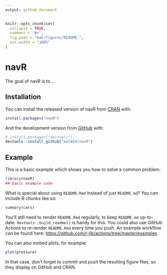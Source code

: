 ```yaml
---
output: github_document
---
```


<!-- README.md is generated from README.Rmd. Please edit that file -->

```r
knitr::opts_chunk$set(
  collapse = TRUE,
  comment = "#>",
  fig.path = "man/figures/README-",
  out.width = "100%"
)
```

# navR

<!-- badges: start -->
<!-- badges: end -->

The goal of navR is to ...

## Installation

You can install the released version of navR from [CRAN](https://CRAN.R-project.org) with:

``` r
install.packages("navR")
```

And the development version from [GitHub](https://github.com/) with:

``` r
# install.packages("devtools")
devtools::install_github("eal024/navR")
```
## Example

This is a basic example which shows you how to solve a common problem:

```r
library(navR)
## basic example code
```

What is special about using `README.Rmd` instead of just `README.md`? You can include R chunks like so:

```r
summary(cars)
```

You'll still need to render `README.Rmd` regularly, to keep `README.md` up-to-date. `devtools::build_readme()` is handy for this. You could also use GitHub Actions to re-render `README.Rmd` every time you push. An example workflow can be found here: <https://github.com/r-lib/actions/tree/master/examples>.

You can also embed plots, for example:

```r
plot(pressure)
```

In that case, don't forget to commit and push the resulting figure files, so they display on GitHub and CRAN.

